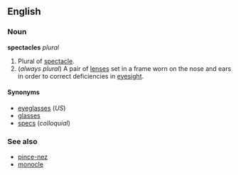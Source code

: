 ==English==
===Noun===
'''spectacles''' ''plural''

#Plural of [[spectacle]].
# (''always plural'') A pair of [[lens]]es set in a frame worn on the nose and ears in order to correct deficiencies in [[eyesight]].

====Synonyms====
*[[eyeglasses]] (''US'')
*[[glasses]]
*[[specs]] (''colloquial'')

===See also===
*[[pince-nez]]
*[[monocle]]